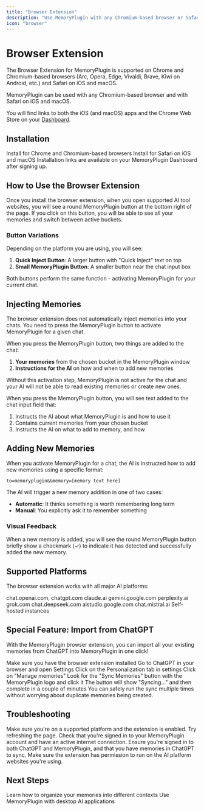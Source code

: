 ```yaml
---
title: "Browser Extension"
description: "Use MemoryPlugin with any Chromium-based browser or Safari on iOS and macOS"
icon: "browser"
---
```


# Browser Extension

The Browser Extension for MemoryPlugin is supported on Chrome and Chromium-based browsers (Arc, Opera, Edge, Vivaldi, Brave, Kiwi on Android, etc.) and Safari on iOS and macOS.

MemoryPlugin can be used with any Chromium-based browser and with Safari on iOS and macOS.

You will find links to both the iOS (and macOS) apps and the Chrome Web Store on your [Dashboard](https://memoryplugin.com/dashboard).

## Installation

<CardGroup cols={2}>
  <Card
    title="Chrome Web Store"
    icon="chrome"
    href="#"
  >
    Install for Chrome and Chromium-based browsers
  </Card>
  <Card
    title="Safari App Store"
    icon="safari"
    href="#"
  >
    Install for Safari on iOS and macOS
  </Card>
</CardGroup>

<Note>
Installation links are available on your MemoryPlugin Dashboard after signing up.
</Note>

## How to Use the Browser Extension

Once you install the browser extension, when you open supported AI tool websites, you will see a round MemoryPlugin button at the bottom right of the page. If you click on this button, you will be able to see all your memories and switch between active buckets.

### Button Variations

Depending on the platform you are using, you will see:

1. **Quick Inject Button**: A larger button with "Quick Inject" text on top
2. **Small MemoryPlugin Button**: A smaller button near the chat input box

Both buttons perform the same function - activating MemoryPlugin for your current chat.

## Injecting Memories

<Warning>
The browser extension does not automatically inject memories into your chats. You need to press the MemoryPlugin button to activate MemoryPlugin for a given chat.
</Warning>

When you press the MemoryPlugin button, two things are added to the chat:

1. **Your memories** from the chosen bucket in the MemoryPlugin window
2. **Instructions for the AI** on how and when to add new memories

Without this activation step, MemoryPlugin is not active for the chat and your AI will not be able to read existing memories or create new ones.

When you press the MemoryPlugin button, you will see text added to the chat input field that:

1. Instructs the AI about what MemoryPlugin is and how to use it
2. Contains current memories from your chosen bucket  
3. Instructs the AI on what to add to memory, and how

## Adding New Memories

When you activate MemoryPlugin for a chat, the AI is instructed how to add new memories using a specific format:

```
to=memoryplugin&&memory=[memory text here]
```

The AI will trigger a new memory addition in one of two cases:

- **Automatic**: It thinks something is worth remembering long term
- **Manual**: You explicitly ask it to remember something

### Visual Feedback

When a new memory is added, you will see the round MemoryPlugin button briefly show a checkmark (✓) to indicate it has detected and successfully added the new memory.

## Supported Platforms

The browser extension works with all major AI platforms:

<CardGroup cols={3}>
  <Card title="ChatGPT" icon="robot">
    chat.openai.com, chatgpt.com
  </Card>
  <Card title="Claude" icon="robot">
    claude.ai
  </Card>
  <Card title="Gemini" icon="robot">
    gemini.google.com
  </Card>
  <Card title="Perplexity" icon="robot">
    perplexity.ai
  </Card>
  <Card title="Grok" icon="robot">
    grok.com
  </Card>
  <Card title="Deepseek" icon="robot">
    chat.deepseek.com
  </Card>
  <Card title="AI Studio" icon="robot">
    aistudio.google.com
  </Card>
  <Card title="Mistral" icon="robot">
    chat.mistral.ai
  </Card>
  <Card title="LibreChat" icon="robot">
    Self-hosted instances
  </Card>
</CardGroup>

## Special Feature: Import from ChatGPT

With the MemoryPlugin browser extension, you can import all your existing memories from ChatGPT into MemoryPlugin in one click!

<Steps>
  <Step title="Install Extension">
    Make sure you have the browser extension installed
  </Step>
  <Step title="Open ChatGPT Settings">
    Go to ChatGPT in your browser and open Settings
  </Step>
  <Step title="Navigate to Personalization">
    Click on the Personalization tab in settings
  </Step>
  <Step title="Manage Memories">
    Click on "Manage memories"
  </Step>
  <Step title="Sync Memories">
    Look for the "Sync Memories" button with the MemoryPlugin logo and click it
  </Step>
  <Step title="Wait for Completion">
    The button will show "Syncing..." and then complete in a couple of minutes
  </Step>
</Steps>

<Info>
You can safely run the sync multiple times without worrying about duplicate memories being created.
</Info>

## Troubleshooting

<AccordionGroup>
  <Accordion title="Button not appearing">
    Make sure you're on a supported platform and the extension is enabled. Try refreshing the page.
  </Accordion>
  <Accordion title="Memories not loading">
    Check that you're signed in to your MemoryPlugin account and have an active internet connection.
  </Accordion>
  <Accordion title="Sync not working">
    Ensure you're signed in to both ChatGPT and MemoryPlugin, and that you have memories in ChatGPT to sync.
  </Accordion>
  <Accordion title="Extension permissions">
    Make sure the extension has permission to run on the AI platform websites you're using.
  </Accordion>
</AccordionGroup>

## Next Steps

<CardGroup cols={2}>
  <Card
    title="Organize with Buckets"
    icon="folder"
    href="/features/memory-buckets"
  >
    Learn how to organize your memories into different contexts
  </Card>
  <Card
    title="Try MCP Server"
    icon="server"
    href="/integrations/mcp-server"
  >
    Use MemoryPlugin with desktop AI applications
  </Card>
</CardGroup>
